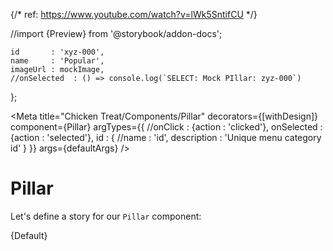 {/* ref: https://www.youtube.com/watch?v=lWk5SntifCU */}

//import {Preview}    from '@storybook/addon-docs';


    id       : 'xyz-000',
    name     : 'Popular',
    imageUrl : mockImage,
    //onSelected  : () => console.log(`SELECT: Mock PIllar: zyz-000`)
};

<Meta
    title="Chicken Treat/Components/Pillar"
    decorators={[withDesign]}
    component={Pillar}
    argTypes={{
        //onClick : {action : 'clicked'},
        onSelected : {action : 'selected'},
        id         : {
            //name        : 'id',
            description : 'Unique menu category id'
        }
    }}
    args={defaultArgs}
/>


# Pillar

Let's define a story for our `Pillar` component:

<Canvas>
    <Story
        name="Default"
        args={defaultArgs}
        parameters={{}}
    >
        {Default}
    </Story>
</Canvas>

<ArgsTable of={Pillar}/>
